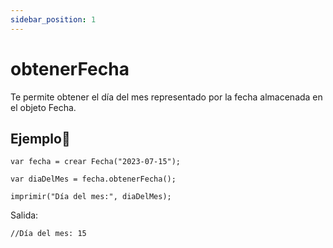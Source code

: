 ```yaml
---
sidebar_position: 1
---
```



# obtenerFecha

Te permite obtener el día del mes representado por la fecha almacenada en el objeto Fecha.

## Ejemplo📝

```dummy
var fecha = crear Fecha("2023-07-15");

var diaDelMes = fecha.obtenerFecha();

imprimir("Día del mes:", diaDelMes);
```
Salida:

```dummy
//Día del mes: 15
```